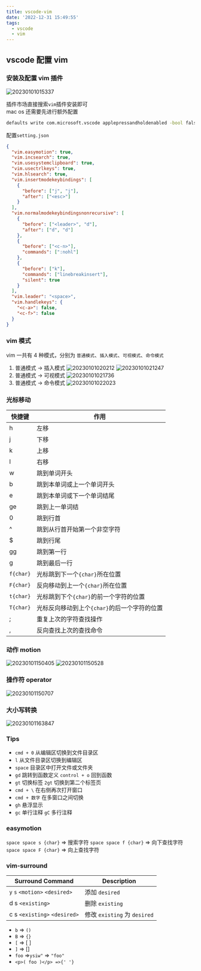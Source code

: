 ```yaml
---
title: vscode-vim
date: '2022-12-31 15:49:55'
tags:
  - vscode
  - vim
---
```


## vscode 配置 vim

### 安装及配置 vim 插件

![20230101015337](https://cully-blog.oss-cn-chengdu.aliyuncs.com/20230101015337.png)

插件市场直接搜索`vim`插件安装即可 \
mac os 还需要先进行额外配置

```sh
defaults write com.microsoft.vscode applepressandholdenabled -bool false
```

配置`setting.json`

```json
{
  "vim.easymotion": true,
  "vim.incsearch": true,
  "vim.usesystemclipboard": true,
  "vim.usectrlkeys": true,
  "vim.hlsearch": true,
  "vim.insertmodekeybindings": [
    {
      "before": ["j", "j"],
      "after": ["<esc>"]
    }
  ],
  "vim.normalmodekeybindingsnonrecursive": [
    {
      "before": ["<leader>", "d"],
      "after": ["d", "d"]
    },
    {
      "before": ["<c-n>"],
      "commands": [":nohl"]
    },
    {
      "before": ["k"],
      "commands": ["linebreakinsert"],
      "silent": true
    }
  ],
  "vim.leader": "<space>",
  "vim.handlekeys": {
    "<c-a>": false,
    "<c-f>": false
  }
}
```

### vim 模式

vim 一共有 4 种模式，分别为 `普通模式`、`插入模式`、`可视模式`、`命令模式`

1. 普通模式 -> 插入模式
   ![20230101020212](https://cully-blog.oss-cn-chengdu.aliyuncs.com/20230101020212.png)
   ![20230101021247](https://cully-blog.oss-cn-chengdu.aliyuncs.com/20230101021247.png)
2. 普通模式 -> 可视模式
   ![20230101021736](https://cully-blog.oss-cn-chengdu.aliyuncs.com/20230101021736.png)
3. 普通模式 -> 命令模式
   ![20230101022023](https://cully-blog.oss-cn-chengdu.aliyuncs.com/20230101022023.png)

### 光标移动

| 快捷键    | 作用                                         |
| --------- | -------------------------------------------- |
| h         | 左移                                         |
| j         | 下移                                         |
| k         | 上移                                         |
| l         | 右移                                         |
| w         | 跳到单词开头                                 |
| b         | 跳到本单词或上一个单词开头                   |
| e         | 跳到本单词或下一个单词结尾                   |
| ge        | 跳到上一单词结                               |
| 0         | 跳到行首                                     |
| ^         | 跳到从行首开始第一个非空字符                 |
| $         | 跳到行尾                                     |
| gg        | 跳到第一行                                   |
| g         | 跳到最后一行                                 |
| `f{char}` | 光标跳到下一个`{char}`所在位置               |
| `F{char}` | 反向移动到上一个`{char}`所在位置             |
| `t{char}` | 光标跳到下个`{char}`的前一个字符的位置       |
| `T{char}` | 光标反向移动到上个`{char}`的后一个字符的位置 |
| ;         | 重复上次的字符查找操作                       |
| ,         | 反向查找上次的查找命令                       |

### 动作 motion

![20230101150405](https://cully-blog.oss-cn-chengdu.aliyuncs.com/20230101150405.png)
![20230101150528](https://cully-blog.oss-cn-chengdu.aliyuncs.com/20230101150528.png)

### 操作符 operator

![20230101150707](https://cully-blog.oss-cn-chengdu.aliyuncs.com/20230101150707.png)

### 大小写转换

![20230101163847](https://cully-blog.oss-cn-chengdu.aliyuncs.com/20230101163847.png)

### Tips

- `cmd + 0` 从编辑区切换到文件目录区
- `l` 从文件目录区切换到编辑区
- `space` 目录区中打开文件或文件夹
- `gd` 跳转到函数定义 `control + o` 回到函数
- `gt` 切换标签 `2gt` 切换到第二个标签页
- `cmd + \` 在右侧再次打开窗口
- `cmd + 数字` 在多窗口之间切换
- `gh` 悬浮显示
- `gc` 单行注释 `gC` 多行注释

### easymotion

`space space s {char}` => 搜索字符
`space space f {char}` => 向下查找字符
`space space F {char}` => 向上查找字符

### vim-surround

| Surround Command               | Description                  |
| ------------------------------ | ---------------------------- |
| `y` `s` `<motion>` `<desired>` | 添加 `desired`               |
| d s `<existing>`               | 删除 `existing`              |
| c s `<existing>` `<desired>`   | 修改 `existing` 为 `desired` |

- `b` => `()`
- `B` => `{}`
- `[` => [ ]
- `]` => []
- `foo` =>`ysiw"` => `"foo"`
- `<p>( foo )</p> =>{' '}`
